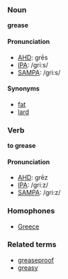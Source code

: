 ===Noun===
'''grease'''

====Pronunciation====
*[[w:AHD|AHD]]: grēs
*[[w:IPA|IPA]]: /griːs/
*[[w:SAMPA|SAMPA]]: /gri:s/

====Synonyms====
*[[fat]]
*[[lard]]

===Verb===
'''to grease'''

====Pronunciation====
*[[w:AHD|AHD]]: grēz
*[[w:IPA|IPA]]: /griːz/
*[[w:SAMPA|SAMPA]]: /gri:z/

===Homophones===
*[[Greece]]

===Related terms===
*[[greaseproof]]
*[[greasy]]
